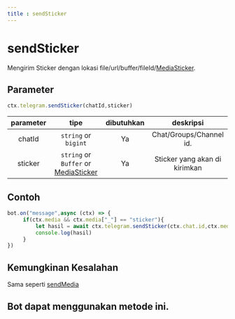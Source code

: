 ```yaml
---
title : sendSticker
---
```

# sendSticker
Mengirim Sticker dengan lokasi file/url/buffer/fileId/[MediaSticker](/beta/modules/Utils.Medias.html#MediaSticker). 
## Parameter
```ts
ctx.telegram.sendSticker(chatId,sticker)
```

| parameter | tipe | dibutuhkan | deskripsi | 
| :----: | :---: | :-----: | :---------: |
| chatId | `string` or `bigint` | Ya | Chat/Groups/Channel id. |
| sticker | `string` or `Buffer` or [MediaSticker](/beta/modules/Utils.Medias.html#MediaSticker) | Ya | Sticker yang akan di kirimkan |

## Contoh
```ts highlight="3"
bot.on("message",async (ctx) => {
     if(ctx.media && ctx.media["_"] == "sticker"){
         let hasil = await ctx.telegram.sendSticker(ctx.chat.id,ctx.media.fileId)
         console.log(hasil)
     }
})
```
## Kemungkinan Kesalahan
Sama seperti [sendMedia](/methods/Media/sendMedia#possible-error)
## Bot dapat menggunakan metode ini.
